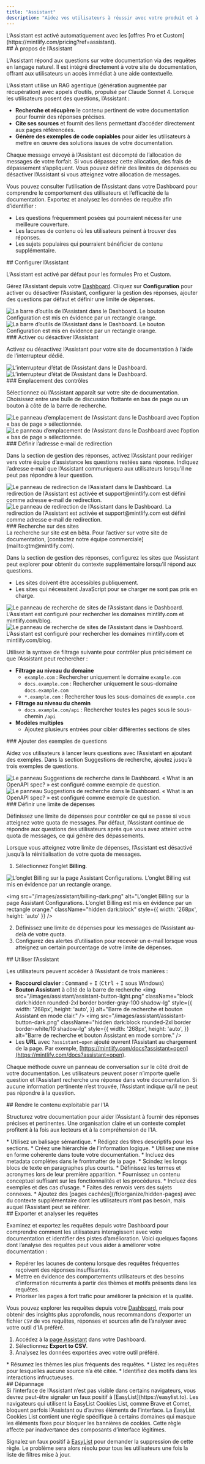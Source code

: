 ```yaml
---
title: "Assistant"
description: "Aidez vos utilisateurs à réussir avec votre produit et à trouver des réponses plus rapidement"
---
```


<Info>
  L’Assistant est activé automatiquement avec les [offres Pro et Custom](https://mintlify.com/pricing?ref=assistant).
</Info>

<div id="about-the-assistant">
  ## À propos de l’Assistant
</div>

L’Assistant répond aux questions sur votre documentation via des requêtes en langage naturel. Il est intégré directement à votre site de documentation, offrant aux utilisateurs un accès immédiat à une aide contextuelle.

L’Assistant utilise un RAG agentique (génération augmentée par récupération) avec appels d’outils, propulsé par Claude Sonnet 4. Lorsque les utilisateurs posent des questions, l’Assistant :

* **Recherche et récupère** le contenu pertinent de votre documentation pour fournir des réponses précises.
* **Cite ses sources** et fournit des liens permettant d’accéder directement aux pages référencées.
* **Génère des exemples de code copiables** pour aider les utilisateurs à mettre en œuvre des solutions issues de votre documentation.

Chaque message envoyé à l’Assistant est décompté de l’allocation de messages de votre forfait. Si vous dépassez cette allocation, des frais de dépassement s’appliquent. Vous pouvez définir des limites de dépenses ou désactiver l’Assistant si vous atteignez votre allocation de messages.

Vous pouvez consulter l’utilisation de l’Assistant dans votre Dashboard pour comprendre le comportement des utilisateurs et l’efficacité de la documentation. Exportez et analysez les données de requête afin d’identifier :

* Les questions fréquemment posées qui pourraient nécessiter une meilleure couverture.
* Les lacunes de contenu où les utilisateurs peinent à trouver des réponses.
* Les sujets populaires qui pourraient bénéficier de contenu supplémentaire.

<div id="configuring-the-assistant">
  ## Configurer l’Assistant
</div>

L’Assistant est activé par défaut pour les formules Pro et Custom.

Gérez l’Assistant depuis votre [Dashboard](https://dashboard.mintlify.com/products/assistant/settings). Cliquez sur **Configuration** pour activer ou désactiver l’Assistant, configurer la gestion des réponses, ajouter des questions par défaut et définir une limite de dépenses.

<Frame>
  <img src="/images/assistant/configuration-light.png" alt="La barre d’outils de l’Assistant dans le Dashboard. Le bouton Configuration est mis en évidence par un rectangle orange." className="block dark:hidden" />

  <img src="/images/assistant/configuration-dark.png" alt="La barre d’outils de l’Assistant dans le Dashboard. Le bouton Configuration est mis en évidence par un rectangle orange." className="hidden dark:block" />
</Frame>

<div id="enable-or-disable-the-assistant">
  ### Activer ou désactiver l’Assistant
</div>

Activez ou désactivez l’Assistant pour votre site de documentation à l’aide de l’interrupteur dédié.

<Frame>
  <img src="/images/assistant/status-light.png" alt="L’interrupteur d’état de l’Assistant dans le Dashboard." className="block dark:hidden" />

  <img src="/images/assistant/status-dark.png" alt="L’interrupteur d’état de l’Assistant dans le Dashboard." className="hidden dark:block" />
</Frame>

<div id="control-placement">
  ### Emplacement des contrôles
</div>

Sélectionnez où l’Assistant apparaît sur votre site de documentation. Choisissez entre une bulle de discussion flottante en bas de page ou un bouton à côté de la barre de recherche.

<Frame>
  <img src="/images/assistant/placement-light.png" alt="Le panneau d’emplacement de l’Assistant dans le Dashboard avec l’option « bas de page » sélectionnée." className="block dark:hidden" />
  <img src="/images/assistant/placement-dark.png" alt="Le panneau d’emplacement de l’Assistant dans le Dashboard avec l’option « bas de page » sélectionnée." className="hidden dark:block" />
</Frame>

<div id="set-deflection-email">
  ### Définir l’adresse e‑mail de redirection
</div>

Dans la section de gestion des réponses, activez l’Assistant pour rediriger vers votre équipe d’assistance les questions restées sans réponse. Indiquez l’adresse e‑mail que l’Assistant communiquera aux utilisateurs lorsqu’il ne peut pas répondre à leur question.

<Frame>
  <img src="/images/assistant/deflection-light.png" alt="Le panneau de redirection de l’Assistant dans le Dashboard. La redirection de l’Assistant est activée et support@mintlify.com est défini comme adresse e‑mail de redirection." className="block dark:hidden" />

  <img src="/images/assistant/deflection-dark.png" alt="Le panneau de redirection de l’Assistant dans le Dashboard. La redirection de l’Assistant est activée et support@mintlify.com est défini comme adresse e‑mail de redirection." className="hidden dark:block" />
</Frame>

<div id="search-sites">
  ### Recherche sur des sites
</div>

<Note>
  La recherche sur site est en bêta. Pour l’activer sur votre site de documentation, [contactez notre équipe commerciale](mailto:gtm@mintlify.com).
</Note>

Dans la section de gestion des réponses, configurez les sites que l’Assistant peut explorer pour obtenir du contexte supplémentaire lorsqu’il répond aux questions.

* Les sites doivent être accessibles publiquement.
* Les sites qui nécessitent JavaScript pour se charger ne sont pas pris en charge.

<Frame>
  <img src="/images/assistant/search-sites-light.png" alt="Le panneau de recherche de sites de l’Assistant dans le Dashboard. L’Assistant est configuré pour rechercher les domaines mintlify.com et mintlify.com/blog." className="block dark:hidden" />

  <img src="/images/assistant/search-sites-dark.png" alt="Le panneau de recherche de sites de l’Assistant dans le Dashboard. L’Assistant est configuré pour rechercher les domaines mintlify.com et mintlify.com/blog." className="hidden dark:block" />
</Frame>

Utilisez la syntaxe de filtrage suivante pour contrôler plus précisément ce que l’Assistant peut rechercher :

* **Filtrage au niveau du domaine**
  * `example.com` : Rechercher uniquement le domaine `example.com`
  * `docs.example.com` : Rechercher uniquement le sous-domaine `docs.example.com`
  * `*.example.com` : Rechercher tous les sous-domaines de `example.com`
* **Filtrage au niveau du chemin**
  * `docs.example.com/api` : Rechercher toutes les pages sous le sous-chemin `/api`
* **Modèles multiples**
  * Ajoutez plusieurs entrées pour cibler différentes sections de sites

<div id="add-sample-questions">
  ### Ajouter des exemples de questions
</div>

Aidez vos utilisateurs à lancer leurs questions avec l’Assistant en ajoutant des exemples. Dans la section Suggestions de recherche, ajoutez jusqu’à trois exemples de questions.

<Frame>
  <img src="/images/assistant/search-suggestions-light.png" alt="Le panneau Suggestions de recherche dans le Dashboard. « What is an OpenAPI spec? » est configuré comme exemple de question." className="block dark:hidden" />

  <img src="/images/assistant/search-suggestions-dark.png" alt="Le panneau Suggestions de recherche dans le Dashboard. « What is an OpenAPI spec? » est configuré comme exemple de question." className="hidden dark:block" />
</Frame>

<div id="set-a-spend-limit">
  ### Définir une limite de dépenses
</div>

Définissez une limite de dépenses pour contrôler ce qui se passe si vous atteignez votre quota de messages. Par défaut, l’Assistant continue de répondre aux questions des utilisateurs après que vous avez atteint votre quota de messages, ce qui génère des dépassements.

Lorsque vous atteignez votre limite de dépenses, l’Assistant est désactivé jusqu’à la réinitialisation de votre quota de messages.

1. Sélectionnez l’onglet **Billing**.

<Frame>
  <img src="/images/assistant/billing-light.png" alt="L’onglet Billing sur la page Assistant Configurations. L’onglet Billing est mis en évidence par un rectangle orange." className="block dark:hidden" style={{ width: '268px', height: 'auto' }} />

  <img src="/images/assistant/billing-dark.png" alt="L’onglet Billing sur la page Assistant Configurations. L’onglet Billing est mis en évidence par un rectangle orange." className="hidden dark:block" style={{ width: '268px', height: 'auto' }} />
</Frame>

2. Définissez une limite de dépenses pour les messages de l’Assistant au-delà de votre quota.
3. Configurez des alertes d’utilisation pour recevoir un e-mail lorsque vous atteignez un certain pourcentage de votre limite de dépenses.

<div id="using-the-assistant">
  ## Utiliser l’Assistant
</div>

Les utilisateurs peuvent accéder à l’Assistant de trois manières :

* **Raccourci clavier** : <kbd>Command</kbd> + <kbd>I</kbd> (<kbd>Ctrl</kbd> + <kbd>I</kbd> sous Windows)
* **Bouton Assistant** à côté de la barre de recherche
  <img
    src="/images/assistant/assistant-button-light.png"
    className="block dark:hidden rounded-2xl border border-gray-100 shadow-lg"
    style={{
    width: '268px',
    height: 'auto',
  }}
    alt="Barre de recherche et bouton Assistant en mode clair."
  />
  <img
    src="/images/assistant/assistant-button-dark.png"
    className="hidden dark:block rounded-2xl border border-white/10 shadow-lg"
    style={{
    width: '268px',
    height: 'auto',
  }}
    alt="Barre de recherche et bouton Assistant en mode sombre."
  />
* Les **URL** avec `?assistant=open` ajouté ouvrent l’Assistant au chargement de la page. Par exemple, [https://mintlify.com/docs?assistant=open](https://mintlify.com/docs?assistant=open).

Chaque méthode ouvre un panneau de conversation sur le côté droit de votre documentation. Les utilisateurs peuvent poser n’importe quelle question et l’Assistant recherche une réponse dans votre documentation. Si aucune information pertinente n’est trouvée, l’Assistant indique qu’il ne peut pas répondre à la question.

<div id="making-content-ai-ingestible">
  ## Rendre le contenu exploitable par l’IA
</div>

Structurez votre documentation pour aider l’Assistant à fournir des réponses précises et pertinentes. Une organisation claire et un contexte complet profitent à la fois aux lecteurs et à la compréhension de l’IA.

<Card title="Structure et organisation">
  * Utilisez un balisage sémantique.
  * Rédigez des titres descriptifs pour les sections.
  * Créez une hiérarchie de l’information logique.
  * Utilisez une mise en forme cohérente dans toute votre documentation.
  * Incluez des metadata complètes dans le frontmatter de la page.
  * Scindez les longs blocs de texte en paragraphes plus courts.
</Card>

<Card title="Contexte">
  * Définissez les termes et acronymes lors de leur première apparition.
  * Fournissez un contenu conceptuel suffisant sur les fonctionnalités et les procédures.
  * Incluez des exemples et des cas d’usage.
  * Faites des renvois vers des sujets connexes.
  * Ajoutez des [pages cachées](/fr/organize/hidden-pages) avec du contexte supplémentaire dont les utilisateurs n’ont pas besoin, mais auquel l’Assistant peut se référer.
</Card>

<div id="exporting-and-analyzing-queries">
  ## Exporter et analyser les requêtes
</div>

Examinez et exportez les requêtes depuis votre Dashboard pour comprendre comment les utilisateurs interagissent avec votre documentation et identifier des pistes d’amélioration. Voici quelques façons dont l’analyse des requêtes peut vous aider à améliorer votre documentation :

* Repérer les lacunes de contenu lorsque des requêtes fréquentes reçoivent des réponses insuffisantes.
* Mettre en évidence des comportements utilisateurs et des besoins d’information récurrents à partir des thèmes et motifs présents dans les requêtes.
* Prioriser les pages à fort trafic pour améliorer la précision et la qualité.

Vous pouvez explorer les requêtes depuis votre [Dashboard](https://dashboard.mintlify.com/products/assistant), mais pour obtenir des insights plus approfondis, nous recommandons d’exporter un fichier `CSV` de vos requêtes, réponses et sources afin de l’analyser avec votre outil d’IA préféré.

1. Accédez à la [page Assistant](https://dashboard.mintlify.com/products/assistant) dans votre Dashboard.
2. Sélectionnez **Export to CSV**.
3. Analysez les données exportées avec votre outil préféré.

<Card title="Exemples d’invites d’analyse">
  * Résumez les thèmes les plus fréquents des requêtes.
  * Listez les requêtes pour lesquelles aucune source n’a été citée.
  * Identifiez des motifs dans les interactions infructueuses.
</Card>

<div id="troubleshooting">
  ## Dépannage
</div>

<Accordion title="Barre de chat de l’Assistant invisible">
  Si l’interface de l’Assistant n’est pas visible dans certains navigateurs, vous devrez peut-être signaler un faux positif à [EasyList](https://easylist.to). Les navigateurs qui utilisent la EasyList Cookies List, comme Brave et Comet, bloquent parfois l’Assistant ou d’autres éléments de l’interface. La EasyList Cookies List contient une règle spécifique à certains domaines qui masque les éléments fixes pour bloquer les bannières de cookies. Cette règle affecte par inadvertance des composants d’interface légitimes.

  Signalez un faux positif à [EasyList](https://github.com/easylist/easylist) pour demander la suppression de cette règle. Le problème sera alors résolu pour tous les utilisateurs une fois la liste de filtres mise à jour.
</Accordion>